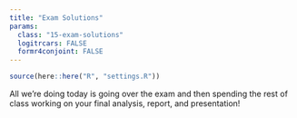 ```yaml
---
title: "Exam Solutions"
params:
  class: "15-exam-solutions"
  logitrcars: FALSE
  formr4conjoint: FALSE
---
```


```r
source(here::here("R", "settings.R"))
```

All we're doing today is going over the exam and then spending the rest of class working on your final analysis, report, and presentation!
